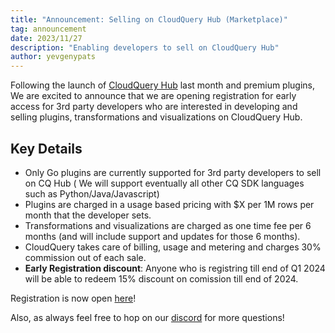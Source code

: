 ```yaml
---
title: "Announcement: Selling on CloudQuery Hub (Marketplace)"
tag: announcement
date: 2023/11/27
description: "Enabling developers to sell on CloudQuery Hub"
author: yevgenypats
---
```



<BlogHeader/>

Following the launch of [CloudQuery Hub](https://docs.cloudquery.io/blog/announcing-cloudquery-new-hub) last month and premium plugins,
We are excited to announce that we are opening registration for early access for 3rd party developers who are interested in 
developing and selling plugins, transformations and visualizations on CloudQuery Hub.

## Key Details

- Only Go plugins are currently supported for 3rd party developers to sell on CQ Hub (
  We will support eventually all other CQ SDK languages such as Python/Java/Javascript)
- Plugins are charged in a usage based pricing with $X per 1M rows per month that the developer sets.
- Transformations and visualizations are charged as one time fee per 6 months (and will include support and updates for those 6 months).
- CloudQuery takes care of billing, usage and metering and charges 30% commission out of each sale.
- **Early Registration discount**: Anyone who is registring till end of Q1 2024 will be able to redeem 15% discount on comission till end of 2024.

Registration is now open [here](https://docs.cloudquery.io/register-for-marketplace)! 

Also, as always feel free to hop on our [discord](https://cloudquery.io/discord) for more questions!